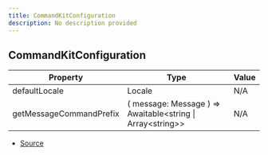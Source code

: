 ```yaml
---
title: CommandKitConfiguration
description: No description provided
---
```


## CommandKitConfiguration

| Property | Type | Value |
| ----------- | ----------- | ----------- |
| defaultLocale | Locale | N/A |
| getMessageCommandPrefix | (   message: Message ) => Awaitable\<string \| Array\<string>> | N/A |


- [Source](https://github.com/underctrl-io/commandkit/blob/83ef44f10b86e30835e8636786e5222cac412af9/packages/commandkit/src/CommandKit.ts#L25)